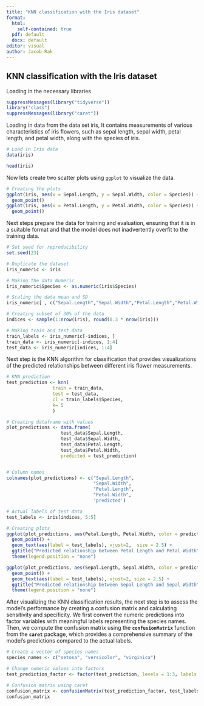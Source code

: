 ---
title: "KNN classification with the Iris dataset"
format: 
  html:
    self-contained: true
  pdf: default  
  docx: default
editor: visual
author: Jacob Rak
---

## KNN classification with the Iris dataset

Loading in the necessary libraries

```{r}
suppressMessages(library("tidyverse"))
library("class")
suppressMessages(library("caret"))
```

Loading in data from the data set iris, It contains measurements of various characteristics of iris flowers, such as sepal length, sepal width, petal length, and petal width, along with the species of iris.

```{r}
# Load in Iris data
data(iris)

head(iris)
```

Now lets create two scatter plots using `ggplot` to visualize the data.

```{r}
# Creating the plots
ggplot(iris, aes(x = Sepal.Length, y = Sepal.Width, color = Species)) +
  geom_point()
ggplot(iris, aes(x = Petal.Length, y = Petal.Width, color = Species)) +
  geom_point() 

```

Next steps prepare the data for training and evaluation, ensuring that it is in a suitable format and that the model does not inadvertently overfit to the training data.

```{r}
# Set seed for reproducibility
set.seed(23)

# Duplicate the dataset
iris_numeric <- iris

# Making the data Numeric
iris_numeric$Species <- as.numeric(iris$Species)

# Scaling the data mean and SD
iris_numeric[ , c("Sepal.Length","Sepal.Width","Petal.Length","Petal.Width")] <- scale(iris_numeric[,c("Sepal.Length","Sepal.Width","Petal.Length","Petal.Width")])

# Creating subset of 30% of the data
indices <- sample(1:nrow(iris), round(0.3 * nrow(iris)))

# Making train and test data
train_labels <- iris_numeric[-indices, ]
train_data <- iris_numeric[-indices, 1:4]
test_data <- iris_numeric[indices, 1:4]

```

Next step is the KNN algorithm for classification that provides visualizations of the predicted relationships between different iris flower measurements.

```{r}
# KNN prediction
test_prediction <- knn(
                 train = train_data, 
                 test = test_data,
                 cl = train_labels$Species, 
                 k= 5
                 )

# Creating dataframe with values
plot_predictions <- data.frame(
                    test_data$Sepal.Length,
                    test_data$Sepal.Width,
                    test_data$Petal.Length,
                    test_data$Petal.Width,
                    predicted = test_prediction)


# Column names
colnames(plot_predictions) <- c("Sepal.Length",
                                "Sepal.Width",
                                "Petal.Length",
                                "Petal.Width",
                                'predicted')

# Actual labels of test data
test_labels <- iris[indices, 5:5]

# Creating plots
ggplot(plot_predictions, aes(Petal.Length, Petal.Width, color = predicted, fill = predicted)) + 
  geom_point() +
  geom_text(aes(label = test_labels), vjust=2,  size = 2.5) +
  ggtitle("Predicted relationship between Petal Length and Petal Width") +
  theme(legend.position = "none")

ggplot(plot_predictions, aes(Sepal.Length, Sepal.Width, color = predicted, fill = predicted)) + 
  geom_point() +
  geom_text(aes(label = test_labels), vjust=2, size = 2.5) +
  ggtitle("Predicted relationship between Sepal Length and Sepal Width") +
  theme(legend.position = "none")


```

After visualizing the KNN classification results, the next step is to assess the model's performance by creating a confusion matrix and calculating sensitivity and specificity. We first convert the numeric predictions into factor variables with meaningful labels representing the species names. Then, we compute the confusion matrix using the **`confusionMatrix`** function from the **`caret`** package, which provides a comprehensive summary of the model's predictions compared to the actual labels.

```{r}
# Create a vector of species names
species_names <- c("setosa", "versicolor", "virginica")

# Change numeric values into factors
test_prediction_factor <- factor(test_prediction, levels = 1:3, labels = species_names)

# Confusion matrix using caret
confusion_matrix <- confusionMatrix(test_prediction_factor, test_labels)
confusion_matrix


```

\
